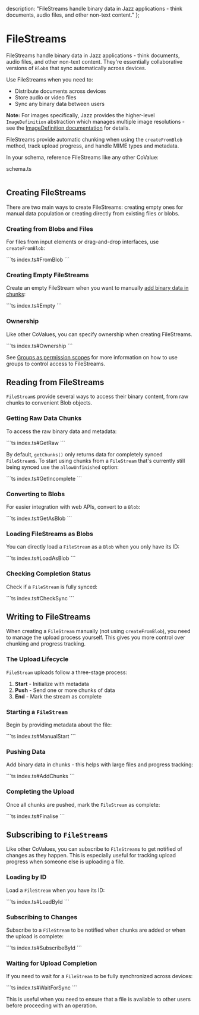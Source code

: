 
  description: "FileStreams handle binary data in Jazz applications - think documents, audio files, and other non-text content."
};

# FileStreams

FileStreams handle binary data in Jazz applications - think documents, audio files, and other non-text content. They're essentially collaborative versions of `Blob`s that sync automatically across devices.

Use FileStreams when you need to:
- Distribute documents across devices
- Store audio or video files
- Sync any binary data between users

**Note:** For images specifically, Jazz provides the higher-level `ImageDefinition` abstraction which manages multiple image resolutions - see the [ImageDefinition documentation](/docs/core-concepts/covalues/imagedef) for details.

FileStreams provide automatic chunking when using the `createFromBlob` method, track upload progress, and handle MIME types and metadata.

In your schema, reference FileStreams like any other CoValue:

<FileName>schema.ts</FileName>
<CodeGroup>
```ts schema.ts
```
</CodeGroup>

## Creating FileStreams

There are two main ways to create FileStreams: creating empty ones for manual data population or creating directly from existing files or blobs.

### Creating from Blobs and Files

For files from input elements or drag-and-drop interfaces, use `createFromBlob`:

<CodeGroup>
```ts index.ts#FromBlob
```
</CodeGroup>

### Creating Empty FileStreams

Create an empty FileStream when you want to manually [add binary data in chunks](#writing-to-filestreams):

<CodeGroup>
```ts index.ts#Empty
```
</CodeGroup>

### Ownership

Like other CoValues, you can specify ownership when creating FileStreams.

<CodeGroup>
```ts index.ts#Ownership
```
</CodeGroup>

 See [Groups as permission scopes](/docs/permissions-and-sharing/overview) for more information on how to use groups to control access to FileStreams.

## Reading from FileStreams

`FileStream`s provide several ways to access their binary content, from raw chunks to convenient Blob objects.

### Getting Raw Data Chunks

To access the raw binary data and metadata:

<CodeGroup>
```ts index.ts#GetRaw
```
</CodeGroup>

By default, `getChunks()` only returns data for completely synced `FileStream`s. To start using chunks from a `FileStream` that's currently still being synced use the `allowUnfinished` option:

<CodeGroup>
```ts index.ts#GetIncomplete
```
</CodeGroup>

### Converting to Blobs

For easier integration with web APIs, convert to a `Blob`:

<CodeGroup>
```ts index.ts#GetAsBlob
```
</CodeGroup>

### Loading FileStreams as Blobs

You can directly load a `FileStream` as a `Blob` when you only have its ID:

<CodeGroup>
```ts index.ts#LoadAsBlob
```
</CodeGroup>

### Checking Completion Status

Check if a `FileStream` is fully synced:

<CodeGroup>
```ts index.ts#CheckSync
```
</CodeGroup>

## Writing to FileStreams

When creating a `FileStream` manually (not using `createFromBlob`), you need to manage the upload process yourself. This gives you more control over chunking and progress tracking.

### The Upload Lifecycle

`FileStream` uploads follow a three-stage process:

1. **Start** - Initialize with metadata
2. **Push** - Send one or more chunks of data
3. **End** - Mark the stream as complete

### Starting a `FileStream`

Begin by providing metadata about the file:

<CodeGroup>
```ts index.ts#ManualStart
```
</CodeGroup>

### Pushing Data

Add binary data in chunks - this helps with large files and progress tracking:

<CodeGroup>
```ts index.ts#AddChunks
```
</CodeGroup>

### Completing the Upload

Once all chunks are pushed, mark the `FileStream` as complete:

<CodeGroup>
```ts index.ts#Finalise
```
</CodeGroup>

## Subscribing to `FileStream`s

Like other CoValues, you can subscribe to `FileStream`s to get notified of changes as they happen. This is especially useful for tracking upload progress when someone else is uploading a file.

### Loading by ID

Load a `FileStream` when you have its ID:

<CodeGroup>
```ts index.ts#LoadById
```
</CodeGroup>

### Subscribing to Changes

Subscribe to a `FileStream` to be notified when chunks are added or when the upload is complete:

<CodeGroup>
```ts index.ts#SubscribeById
```
</CodeGroup>

### Waiting for Upload Completion

If you need to wait for a `FileStream` to be fully synchronized across devices:

<CodeGroup>
```ts index.ts#WaitForSync
```
</CodeGroup>

This is useful when you need to ensure that a file is available to other users before proceeding with an operation.
